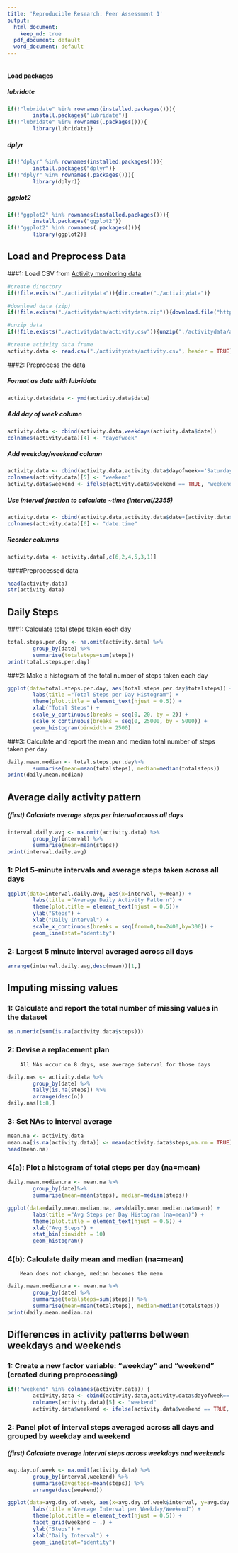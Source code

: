 ---
title: 'Reproducible Research: Peer Assessment 1'
output:
  html_document:
    keep_md: true
  pdf_document: default
  word_document: default
---

```{r setup, include=FALSE}

```

#### Load packages


##### lubridate

```{r, echo=TRUE, message=FALSE}
if(!"lubridate" %in% rownames(installed.packages())){
        install.packages("lubridate")}
if(!"lubridate" %in% rownames(.packages())){
        library(lubridate)}
```


##### dplyr

```{r, echo=TRUE, message=FALSE}
if(!"dplyr" %in% rownames(installed.packages())){
        install.packages("dplyr")}
if(!"dplyr" %in% rownames(.packages())){
        library(dplyr)}
```


##### ggplot2

```{r, echo=TRUE, message=FALSE}
if(!"ggplot2" %in% rownames(installed.packages())){
        install.packages("ggplot2")}
if(!"ggplot2" %in% rownames(.packages())){
        library(ggplot2)}
```


## Load and Preprocess Data

###1: Load CSV from [Activity monitoring data](https://d396qusza40orc.cloudfront.net/repdata%2Fdata%2Factivity.zip)
```{r}
#create directory
if(!file.exists("./activitydata")){dir.create("./activitydata")}

#download data (zip)
if(!file.exists("./activitydata/activitydata.zip")){download.file("https://github.com/jcobb00/RepData_PeerAssessment1/raw/master/activity.zip",destfile = "./activitydata/activitydata.zip")}

#unzip data
if(!file.exists("./activitydata/activity.csv")){unzip("./activitydata/activitydata.zip",exdir = "./activitydata")}

#create activity data frame 
activity.data <- read.csv("./activitydata/activity.csv", header = TRUE)
```


###2: Preprocess the data

##### Format as date with lubridate

```{r}
activity.data$date <- ymd(activity.data$date)
```


##### Add day of week column

```{r}
activity.data <- cbind(activity.data,weekdays(activity.data$date))
colnames(activity.data)[4] <- "dayofweek"
```


##### Add weekday/weekend column

```{r}
activity.data <- cbind(activity.data,activity.data$dayofweek=='Saturday'|activity.data$dayofweek=='Sunday')
colnames(activity.data)[5] <- "weekend"
activity.data$weekend <- ifelse(activity.data$weekend == TRUE, "weekend", "weekday")
```


##### Use interval fraction to calculate ~time (interval/2355)

```{r}
activity.data <- cbind(activity.data,activity.data$date+(activity.data$interval/2355))
colnames(activity.data)[6] <- "date.time"
```


##### Reorder columns

```{r}
activity.data <- activity.data[,c(6,2,4,5,3,1)]
```


####Preprocessed data

```{r, message=FALSE}
head(activity.data)
str(activity.data)
```


## Daily Steps


###1: Calculate total steps taken each day

```{r, message=FALSE}
total.steps.per.day <- na.omit(activity.data) %>%
        group_by(date) %>%
        summarise(totalsteps=sum(steps))
print(total.steps.per.day)
```


###2: Make a histogram of the total number of steps taken each day

```{r total steps per day hist, message=FALSE, fig.width=8, fig.height=6}
ggplot(data=total.steps.per.day, aes(total.steps.per.day$totalsteps)) + 
        labs(title ="Total Steps per Day Histogram") +
        theme(plot.title = element_text(hjust = 0.5)) +
        xlab("Total Steps") +
        scale_y_continuous(breaks = seq(0, 20, by = 2)) +
        scale_x_continuous(breaks = seq(0, 25000, by = 5000)) +
        geom_histogram(binwidth = 2500)
```


###3: Calculate and report the mean and median total number of steps taken per day

```{r, message=FALSE}

daily.mean.median <- total.steps.per.day%>%
        summarise(mean=mean(totalsteps), median=median(totalsteps))
print(daily.mean.median)
```


## Average daily activity pattern

##### (first) Calculate average steps per interval across all days

```{r, message=FALSE}
interval.daily.avg <- na.omit(activity.data) %>%
        group_by(interval) %>%
        summarise(mean=mean(steps))
print(interval.daily.avg)
```


### 1: Plot 5-minute intervals and average steps taken across all days

```{r avg daily activity pattern, message=FALSE, fig.width=8, fig.height=6}
ggplot(data=interval.daily.avg, aes(x=interval, y=mean)) + 
        labs(title ="Average Daily Activity Pattern") +
        theme(plot.title = element_text(hjust = 0.5))+
        ylab("Steps") +
        xlab("Daily Interval") +
        scale_x_continuous(breaks = seq(from=0,to=2400,by=300)) +
        geom_line(stat="identity")
```


### 2: Largest 5 minute interval averaged across all days

```{r}
arrange(interval.daily.avg,desc(mean))[1,]
```


## Imputing missing values


### 1: Calculate and report the total number of missing values in the dataset

```{r}
as.numeric(sum(is.na(activity.data$steps)))
```

### 2: Devise a replacement plan
        All NAs occur on 8 days, use average interval for those days

```{r}
daily.nas <- activity.data %>%
        group_by(date) %>%
        tally(is.na(steps)) %>%
        arrange(desc(n))
daily.nas[1:8,]
```


### 3: Set NAs to interval average

```{r}
mean.na <- activity.data
mean.na[is.na(activity.data)] <- mean(activity.data$steps,na.rm = TRUE)
head(mean.na)
```


### 4(a): Plot a histogram of total steps per day (na=mean)

```{r avg steps per day hist na mean, fig.width=8, fig.height=6}
daily.mean.median.na <- mean.na %>%
        group_by(date)%>% 
        summarise(mean=mean(steps), median=median(steps))

ggplot(data=daily.mean.median.na, aes(daily.mean.median.na$mean)) + 
        labs(title ="Avg Steps per Day Histogram (na=mean)") +
        theme(plot.title = element_text(hjust = 0.5)) +
        xlab("Avg Steps") +
        stat_bin(binwidth = 10)
        geom_histogram()
```


### 4(b): Calculate daily mean and median (na=mean)
        Mean does not change, median becomes the mean

```{r}
daily.mean.median.na <- mean.na %>%
        group_by(date) %>%
        summarise(totalsteps=sum(steps)) %>%
        summarise(mean=mean(totalsteps), median=median(totalsteps))
print(daily.mean.median.na)
```


## Differences in activity patterns between weekdays and weekends

### 1: Create a new factor variable: "weekday" and "weekend" (created during preprocessing)

```{r}
if(!"weekend" %in% colnames(activity.data)) {
        activity.data <- cbind(activity.data,activity.data$dayofweek=='Saturday'|activity.data$dayofweek=='Sunday')
        colnames(activity.data)[5] <- "weekend"
        activity.data$weekend <- ifelse(activity.data$weekend == TRUE, "weekend", "weekday")}
```


### 2: Panel plot of interval steps averaged across all days and grouped by weekday and weekend

##### (first) Calculate average interval steps across weekdays and weekends

```{r}
avg.day.of.week <- na.omit(activity.data) %>%
        group_by(interval,weekend) %>%
        summarise(avgsteps=mean(steps)) %>%
        arrange(desc(weekend))
```

```{r avg interval per weekday weekend, fig.width=8, fig.height=6}
ggplot(data=avg.day.of.week, aes(x=avg.day.of.week$interval, y=avg.day.of.week$avgsteps)) + 
        labs(title ="Average Interval per Weekday/Weekend") +
        theme(plot.title = element_text(hjust = 0.5)) +
        facet_grid(weekend ~ .) +
        ylab("Steps") +
        xlab("Daily Interval") +
        geom_line(stat="identity")
```



